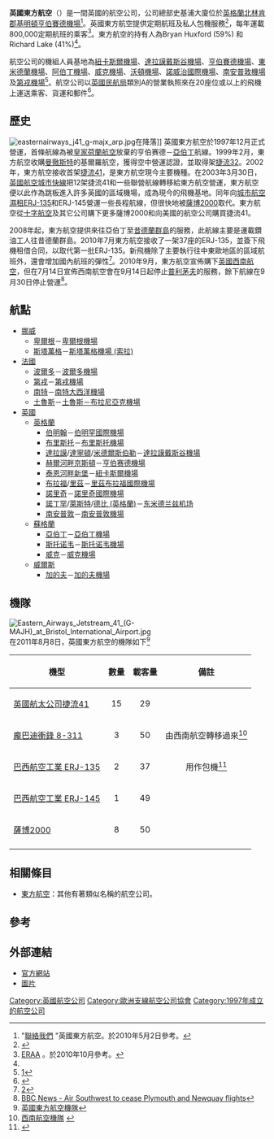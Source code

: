{{Airline infobox
| airline = 英國東方航空<br>Eastern Airways
| nativename = 
| image = 
| logo = UK_Eastern_Airline_Logo.svg
| logo_size = 240px
| IATA= T3
| ICAO= EZE
| callsign= EASTFLIGHT
| founded= 1997年
| commenced = 
| hubs= <div>
*[[阿伯丁機場|阿伯丁機場]]
*[[亨伯賽德機場|亨伯賽德機場]]
*[[達拉謨戴斯谷機場|達拉謨戴斯谷機場]]
*[[紐卡斯爾機場|紐卡斯爾機場]]
*[[諾威治國際機場|諾威治國際機場]]
*[[南安普敦機場|南安普敦機場]]
 </div>
| secondary_hubs = 
| focus_cities= 
| frequent_flyer= 
| lounge= 
| alliance= 
| fleet_size= 29
| destinations= 18
| parent = 
| company_slogan = ''Rise above it all''
| headquarters= {{UK}}[[英格蘭|英格蘭]][[北林肯郡|北林肯郡]][[基明頓|基明頓]][[亨伯賽德機場|亨伯賽德機場]]史基浦大廈
| key_people= Richard Lake（[[行政總裁|行政總裁]]）<br/>Brian Huxford（[[主席|主席]]）<br/>克里斯霍利迪（[[首席營運長|首席營運長]]）
| website= [http://www.easternairways.com www.easternairways.com]
}}
'''英國東方航空'''（{{lang_en|Eastern Airways}}）是一間英國的航空公司，公司總部史基浦大廈位於[[英格蘭|英格蘭]][[北林肯郡|北林肯郡]][[基明頓|基明頓]][[亨伯賽德機場|亨伯賽德機場]]<ref>"[http://easternairways.com/contact-us/contact-us.html 聯絡我們] {{webarchive|url=https://web.archive.org/web/20091216142906/http://www.easternairways.com/contact-us/contact-us.html |date=2009-12-16 }}"英國東方航空。於2010年5月2日參考。</ref>。英國東方航空提供定期航班及私人包機服務<ref name="FI">{{cite news | title= 目錄：世界航空公司 | work= 國際飛行 | page= 75 | date= 2007年4月3日}}</ref>，每年運載800,000定期航班的乘客<ref>[http://www.eraa.org/airlinesdt.asp?AirlineID=39 ERAA] {{webarchive|url=https://web.archive.org/web/20061008212210/http://www.eraa.org/airlinesdt.asp?AirlineID=39 |date=2006-10-08 }}。於2010年10月參考。</ref>。東方航空的持有人為Bryan Huxford (59%) 和 Richard Lake (41%)<ref name="FI"/>。

航空公司的機組人員基地為[[紐卡斯爾機場|紐卡斯爾機場]]、[[達拉謨戴斯谷機場|達拉謨戴斯谷機場]]、[[亨伯賽德機場|亨伯賽德機場]]、[[東米德蘭機場|東米德蘭機場]]、[[阿伯丁機場|阿伯丁機場]]、[[威克機場|威克機場]]、[[沃頓機場|沃頓機場]]、[[諾威治國際機場|諾威治國際機場]]、[[南安普敦機場|南安普敦機場]]及[[第戎空軍基地|第戎機場]]<ref>[http://www.easternirways.com]{{dead link|date=October 2017 |bot=InternetArchiveBot }}</ref>。航空公司以[[英國民航局|英國民航局]]類別A的營業執照來在20座位或以上的飛機上運送乘客、貨運和郵件<ref>{{Cite web |url=http://www.caa.co.uk/default.aspx?categoryid=183&pagetype=90&pageid=340 |title=英國民航局營業執照 |accessdate=2011-08-12 |archive-date=2007-03-11 |archive-url=https://web.archive.org/web/20070311005729/http://www.caa.co.uk/default.aspx?categoryid=183&pagetype=90&pageid=340 |dead-url=no }}</ref>。

== 歷史 ==
[[Image:easternairways_j41_g-majx_arp.jpg|thumb]]在降落]]
英國東方航空於1997年12月正式營運，首條航線為被[[皇家荷蘭航空|皇家荷蘭航空]]放棄的亨伯赛德－[[亞伯丁|亞伯丁]]航線。1999年2月，東方航空收購[[曼徹斯特|曼徹斯特]]的基爾羅航空，獲得空中營運認證，並取得架[[捷流31|捷流32]]。2002年，東方航空接收首架[[捷流41|捷流41]]，是東方航空現今主要機種。在2003年3月30日，[[英國連接航空|英國航空城市快線]]把12架捷流41和一些聯營航線轉移給東方航空營運，東方航空便以此作為跳板進入許多英國的區域機場，成為現今的飛機基地。同年向[[城市航空|城市航空]][[濕租|濕租]][[ERJ-145系列|ERJ-135]]和ERJ-145營運一些長程航線，但很快地被[[薩博2000|薩博2000]]取代。東方航空從[[十字航空|十字航空]]及其它公司購下更多薩博2000和向美國的航空公司購買捷流41。

2008年起，東方航空提供來往亞伯丁至[[昔德蘭群島|昔德蘭群島]]的服務，此航線主要是運載鑽油工人往昔德蘭群島。2010年7月東方航空接收了一架37座的ERJ-135，並簽下飛機租借合同，以取代第一批ERJ-135。新飛機除了主要執行往中東歐地區的區域航班外，還會增加國內航班的彈性<ref name="easternairways.com">[http://www.easternairways.com/latest-news/jet-aircraft-added-to-eastern-airways-flee.html]</ref>。2010年9月，東方航空宣佈購下[[英國西南航空|英國西南航空]]，但在7月14日宣佈西南航空會在9月14日起停止[[普利茅夫|普利茅夫]]的服務，餘下航線在9月30日停止營運<ref>[http://www.bbc.co.uk/news/uk-england-14154909 BBC News - Air Southwest to cease Plymouth and Newquay flights]</ref>。

==航點==
*[[挪威|挪威]]
**[[卑爾根|卑爾根]]－[[卑爾根機場|卑爾根機場]]
**[[斯塔萬格|斯塔萬格]]－[[斯塔萬格機場_(索拉)|斯塔萬格機場 (索拉)]]
*[[法國|法國]]
**[[波爾多|波爾多]]－[[波爾多機場|波爾多機場]]
**[[第戎|第戎]]－[[第戎機場|第戎機場]]
**[[南特|南特]]－[[南特大西洋機場|南特大西洋機場]]
**[[土魯斯|土魯斯]]－[[土魯斯－布拉尼亞克機場|土魯斯－布拉尼亞克機場]]
*[[英國|英國]]
**[[英格蘭|英格蘭]]
***[[伯明翰|伯明翰]]－[[伯明罕國際機場|伯明罕國際機場]]
***[[布里斯托|布里斯托]]－[[布里斯托機場|布里斯托機場]]
***[[達拉謨|達拉謨]]/[[達寧頓|達寧頓]]/[[米德爾斯伯勒|米德爾斯伯勒]]－[[達拉謨戴斯谷機場|達拉謨戴斯谷機場]]
***[[赫爾河畔京斯頓|赫爾河畔京斯頓]]－[[亨伯赛德機場|亨伯赛德機場]]
***[[泰恩河畔新堡|泰恩河畔新堡]]－[[紐卡斯爾機場|紐卡斯爾機場]]
***[[布拉福|布拉福]]/[[里茲|里茲]]－[[里茲布拉福國際機場|里茲布拉福國際機場]]
***[[諾里奇|諾里奇]]－[[諾里奇國際機場|諾里奇國際機場]]
***[[諾丁罕|諾丁罕]]/[[萊斯特|萊斯特]]/[[德比_(英格蘭)|德比 (英格蘭)]]－[[东米德兰兹机场|东米德兰兹机场]]
***[[南安普敦|南安普敦]]－[[南安普敦機場|南安普敦機場]]
**[[蘇格蘭|蘇格蘭]]
***[[亞伯丁|亞伯丁]]－[[亞伯丁機場|亞伯丁機場]]
***[[斯托诺韦|斯托诺韦]]－[[斯托诺韦機場|斯托诺韦機場]]
***[[威克|威克]]－[[威克機場|威克機場]]
**[[威爾斯|威爾斯]]
***[[加的夫|加的夫]]－[[加的夫機場|加的夫機場]]

== 機隊 ==
[[Image:Eastern_Airways_Jetstream_41_(G-MAJH)_at_Bristol_International_Airport.jpg|right]]
在2011年8月8日，英國東方航空的機隊如下<ref>[http://www.jethros.org.uk/fleets/fleet_listings/eastern_airways.htm 英國東方航空機隊]</ref>
<center>
{| class="toccolours" border="1" cellpadding="3" style="border-collapse:collapse"
|- bgcolor=white
! 機型
! 數量
! 載客量
! 備註
|-
|[[捷流41|英國航太公司捷流41]] || align="center"|15 || align="center"|29 || 
|-
|[[龐巴迪Q系列|龐巴迪衝鋒 8-311]] || align="center"|3 || align="center"|50 ||由西南航空轉移過來<ref>[http://www.jethros.org.uk/fleets/fleet_listings/air_south_west.htm 西南航空機隊] {{webarchive|url=https://web.archive.org/web/20110731125451/http://www.jethros.org.uk/fleets/fleet_listings/air_south_west.htm |date=2011-07-31 }}</ref>
|-
|[[ERJ-145系列|巴西航空工業 ERJ-135]] || align="center"|2 || align="center"|37 || align="center"| 用作包機<ref>{{cite web|url=http://www.flightglobal.com/articles/2010/07/05/344035/eastern-airways-adds-two-embraer-erj-135s-for-corporate.html|title=英國東方航空增加兩架巴西航空工業 ERJ-135作公司運輸|publisher=Flightglobal.com|date=2010年7月5日|accessdate=2010年7月5日}}</ref>
|-
|[[ERJ-145系列|巴西航空工業 ERJ-145]] || align="center"|1 || align="center"|49 || 
|-
|[[薩博2000|薩博2000]] || align="center"|8 || align="center"|50 || 
|-
|}
</center>

==相關條目==
* [[東方航空|東方航空]]：其他有著類似名稱的航空公司。

== 參考 ==
{{reflist}}

== 外部連結 ==
{{commons category|Eastern Airways}}
* [http://www.easternairways.com 官方網站] {{Wayback|url=http://www.easternairways.com/ |date=20080912091927 }}
* [http://www.jetphotos.net/showphotos.php?aircraft=-2&airline=Eastern+Airways&country=-2&photog=-2&category=-2&year=-2&keywordrange=all&keywordlimiter=2&keywords=&sort=1&genre=1&size=-2&mainsearch=search&displaymode=1&display=15 圖片]

{{英國航空公司}}

[[Category:英國航空公司|Category:英國航空公司]]
[[Category:歐洲支線航空公司協會|Category:歐洲支線航空公司協會]]
[[Category:1997年成立的航空公司|Category:1997年成立的航空公司]]